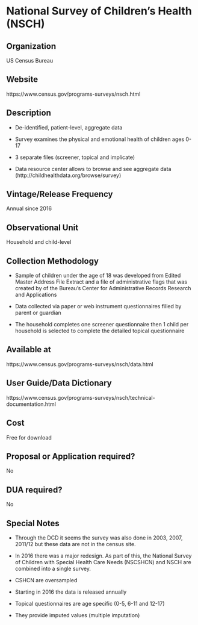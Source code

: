 \mainmatter

<!-- Generated by generateRmd.R; do not edit by hand  -->

# National Survey of Children’s Health (NSCH)

## Organization
US Census Bureau

## Website
https://www.census.gov/programs-surveys/nsch.html

## Description
*	De-identified, patient-level, aggregate data 
*	Survey examines the physical and emotional health of children ages 0-17 
*	3 separate files (screener, topical and implicate) 
*	Data resource center allows to browse and see aggregate data (http://childhealthdata.org/browse/survey)

## Vintage/Release Frequency
Annual since 2016

## Observational Unit
Household and child-level

## Collection Methodology
*	Sample of children under the age of 18 was developed from Edited Master Address File Extract and a file of administrative flags that was created by of the Bureau’s Center for Administrative Records Research and Applications 
*	Data collected via paper or web instrument questionnaires filled by parent or guardian 
*	The household completes one screener questionnaire then 1 child per household is selected to complete the detailed topical questionnaire

## Available at
https://www.census.gov/programs-surveys/nsch/data.html

## User Guide/Data Dictionary
https://www.census.gov/programs-surveys/nsch/technical-documentation.html

## Cost
Free for download

## Proposal or Application required?
No

## DUA required?
No

## Special Notes
*	Through the DCD it seems the survey was also done in 2003, 2007, 2011/12 but these data are not in the census site. 
*	In 2016 there was a major redesign. As part of this, the National Survey of Children with Special Health Care Needs (NSCSHCN) and NSCH are combined into a single survey. 
*	CSHCN are oversampled 
*	Starting in 2016 the data is released annually 
*	Topical questionnaires are age specific (0-5, 6-11 and 12-17) 
*	They provide imputed values (multiple imputation)

